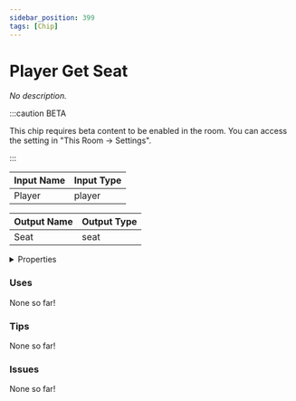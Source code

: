 ```yaml
---
sidebar_position: 399
tags: [Chip]
---
```


# Player Get Seat

*No description.*

:::caution BETA

This chip requires beta content to be enabled in the room. You can access the setting in "This Room -> Settings".

:::


<EsbSvg />

| Input Name | Input Type |
|-----------|-----------|
| Player | player |

| Output Name | Output Type |
|-----------|-----------|
| Seat | seat |


<details>
  <summary>Properties</summary>
  <div>
    <div>
    <table>
      <thead>
        <tr>
          <th>Is beta required?</th>
          <th>✅</th>
        </tr>
        <tr>
          <th>Is this chip a trolling risk?</th>
          <th>❌</th>
        </tr>
        <tr>
          <th>Chip UUID</th>
          <th>47038300-2f6d-4876-bbb7-7c2e64fd9364</th>
        </tr>
      </thead>
    </table>
    </div>
  </div>
</details>

### Uses

None so far!

### Tips

None so far!

### Issues

None so far!